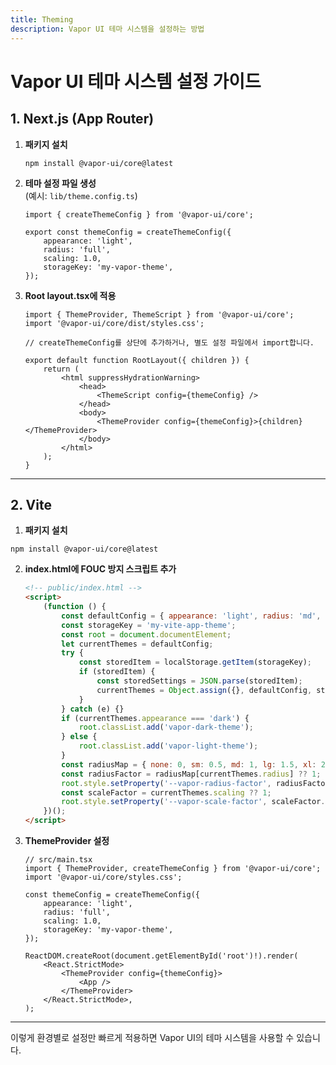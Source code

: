```yaml
---
title: Theming
description: Vapor UI 테마 시스템을 설정하는 방법
---
```


# Vapor UI 테마 시스템 설정 가이드

## 1. Next.js (App Router)

1. **패키지 설치**

    ```package-install
    npm install @vapor-ui/core@latest
    ```

2. **테마 설정 파일 생성**  
   (예시: `lib/theme.config.ts`)

    ```tsx
    import { createThemeConfig } from '@vapor-ui/core';

    export const themeConfig = createThemeConfig({
        appearance: 'light',
        radius: 'full',
        scaling: 1.0,
        storageKey: 'my-vapor-theme',
    });
    ```

3. **Root layout.tsx에 적용**

    ```tsx
    import { ThemeProvider, ThemeScript } from '@vapor-ui/core';
    import '@vapor-ui/core/dist/styles.css';

    // createThemeConfig를 상단에 추가하거나, 별도 설정 파일에서 import합니다.

    export default function RootLayout({ children }) {
        return (
            <html suppressHydrationWarning>
                <head>
                    <ThemeScript config={themeConfig} />
                </head>
                <body>
                    <ThemeProvider config={themeConfig}>{children}</ThemeProvider>
                </body>
            </html>
        );
    }
    ```

---

## 2. Vite

1.  **패키지 설치**

```package-install
npm install @vapor-ui/core@latest
```

2.  **index.html에 FOUC 방지 스크립트 추가**

    ```html
    <!-- public/index.html -->
    <script>
        (function () {
            const defaultConfig = { appearance: 'light', radius: 'md', scaling: 1.0 };
            const storageKey = 'my-vite-app-theme';
            const root = document.documentElement;
            let currentThemes = defaultConfig;
            try {
                const storedItem = localStorage.getItem(storageKey);
                if (storedItem) {
                    const storedSettings = JSON.parse(storedItem);
                    currentThemes = Object.assign({}, defaultConfig, storedSettings);
                }
            } catch (e) {}
            if (currentThemes.appearance === 'dark') {
                root.classList.add('vapor-dark-theme');
            } else {
                root.classList.add('vapor-light-theme');
            }
            const radiusMap = { none: 0, sm: 0.5, md: 1, lg: 1.5, xl: 2, full: 3 };
            const radiusFactor = radiusMap[currentThemes.radius] ?? 1;
            root.style.setProperty('--vapor-radius-factor', radiusFactor.toString());
            const scaleFactor = currentThemes.scaling ?? 1;
            root.style.setProperty('--vapor-scale-factor', scaleFactor.toString());
        })();
    </script>
    ```

3.  **ThemeProvider 설정**

    ```tsx
    // src/main.tsx
    import { ThemeProvider, createThemeConfig } from '@vapor-ui/core';
    import '@vapor-ui/core/styles.css';

    const themeConfig = createThemeConfig({
        appearance: 'light',
        radius: 'full',
        scaling: 1.0,
        storageKey: 'my-vapor-theme',
    });

    ReactDOM.createRoot(document.getElementById('root')!).render(
        <React.StrictMode>
            <ThemeProvider config={themeConfig}>
                <App />
            </ThemeProvider>
        </React.StrictMode>,
    );
    ```

---

이렇게 환경별로 설정만 빠르게 적용하면 Vapor UI의 테마 시스템을 사용할 수 있습니다.
